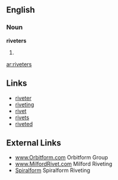 ==English==

===Noun===
'''riveters'''

# {{plural of|[[riveter]]}}

[[ar:riveters]]

== Links ==
* [[riveter]]
* [[riveting]]
* [[rivet]]
* [[rivets]]
* [[riveted]]

== External Links ==
* [http://www.orbitform.com www.Orbitform.com] Orbitform Group
* [http://www.milfordrivet.com www.MilfordRivet.com] Milford Riveting
* [http://www.orbitform.com/modules.php?name=Product&op=cathome&cat_id=100 Spiralform] Spiralform Riveting